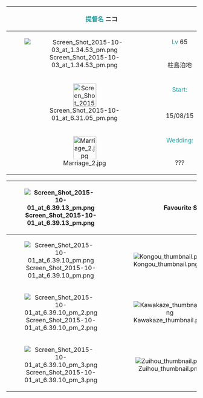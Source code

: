 {| class="wikitable"
|-
! colspan="2" style="text-align: center;" | <span style="color:#239E9F">提督名</span> ニコ
| rowspan="7" colspan="1" style="text-align: center;" |[[File:Screen_Shot_2015-10-01_at_7.06.02_pm.png|center]]
|-
| rowspan="2" style="text-align: center;" | [[File:Screen_Shot_2015-10-03_at_1.34.53_pm.png|center]]
| colspan="1" style="text-align: center;" | <span style="color:#239E9F">Lv</span> 65
|-
| colspan="1" style="text-align: center;" | 柱島泊地
|-
| rowspan="2" style="text-align: center;" |[[File:Screen_Shot_2015-10-01_at_6.31.05_pm.png|thumb|center|61px]]
| colspan="1" style="text-align: center;" | <span style="color:#239E9F">Start:</span>
|-
| colspan="1" style="text-align: center;" | 15/08/15
|-
| rowspan="2" style="text-align: center;" |[[File:Marriage_2.jpg|thumb|center|61px]]
| colspan="1" style="text-align: center;" | <span style="color:#239E9F">Wedding:</span>
|-
| colspan="1" style="text-align: center;" | ???
|}

{| class="wikitable"
|-
! colspan="1" style="text-align: center;" | [[File:Screen_Shot_2015-10-01_at_6.39.13_pm.png|center]]
! colspan="3" style="text-align: center;" | Favourite Ships 
| rowspan="7" colspan="1" style="text-align: center;" |[[File:Kongouchibi.png|center]]
|-
! colspan="1" style="text-align: center;" | [[File:Screen_Shot_2015-10-01_at_6.39.10_pm.png|center]]
| [[File:Kongou_thumbnail.png|center]]
| style="text-align:center;"|<poem>Kongou
金剛</poem>
|-
! colspan="1" style="text-align: center;" | [[File:Screen_Shot_2015-10-01_at_6.39.10_pm_2.png|center]]
| style="text-align:center;"| [[File:Kawakaze_thumbnail.png|center]]
| style="text-align:center;"| <poem>Kawakaze
江風</poem>
|-
! colspan="1" style="text-align: center;" | [[File:Screen_Shot_2015-10-01_at_6.39.10_pm_3.png|center]]
| style="text-align:center;"| [[File:Zuihou_thumbnail.png|center]]
| style="text-align:center;"| <poem>Zuihou
瑞鳳</poem>
|}